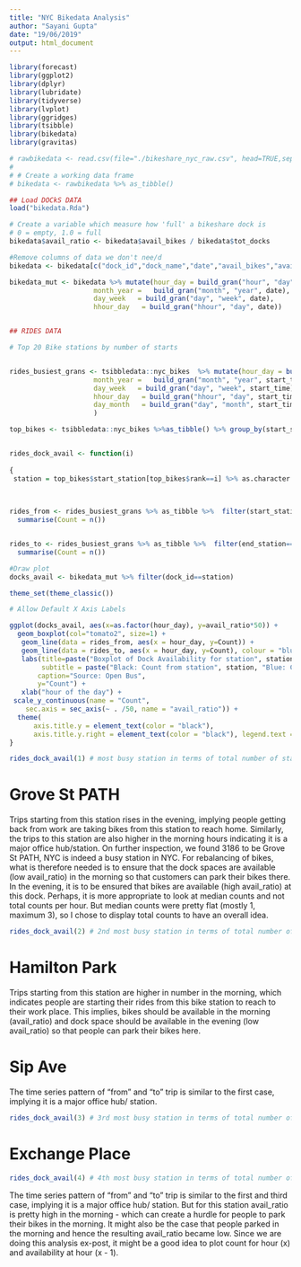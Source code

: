 ```yaml
---
title: "NYC Bikedata Analysis"
author: "Sayani Gupta"
date: "19/06/2019"
output: html_document
---
```


```r
library(forecast)
library(ggplot2)
library(dplyr)
library(lubridate)
library(tidyverse)
library(lvplot)
library(ggridges)
library(tsibble)
library(bikedata)
library(gravitas)
```


```r

# rawbikedata <- read.csv(file="./bikeshare_nyc_raw.csv", head=TRUE,sep="\t")
# 
# # Create a working data frame
# bikedata <- rawbikedata %>% as_tibble()

## Load DOCkS DATA
load("bikedata.Rda")

# Create a variable which measure how 'full' a bikeshare dock is
# 0 = empty, 1.0 = full
bikedata$avail_ratio <- bikedata$avail_bikes / bikedata$tot_docks

#Remove columns of data we don't nee/d
bikedata <- bikedata[c("dock_id","dock_name","date","avail_bikes","avail_docks", "tot_docks", "avail_ratio","X_lat", "X_long")]

bikedata_mut <- bikedata %>% mutate(hour_day = build_gran("hour", "day", date),
                     month_year =   build_gran("month", "year", date),
                     day_week   = build_gran("day", "week", date),
                     hhour_day   = build_gran("hhour", "day", date))


## RIDES DATA

# Top 20 Bike stations by number of starts


rides_busiest_grans <- tsibbledata::nyc_bikes  %>% mutate(hour_day = build_gran("hour", "day", start_time),
                     month_year =   build_gran("month", "year", start_time),
                     day_week   = build_gran("day", "week", start_time),
                     hhour_day   = build_gran("hhour", "day", start_time),
                     day_month   = build_gran("day", "month", start_time)
                     )

```

```r


top_bikes <- tsibbledata::nyc_bikes %>%as_tibble() %>% group_by(start_station) %>% summarise(count = n()) %>% arrange(-count) %>% mutate(rank = row_number())


rides_dock_avail <- function(i)
  
{
 station = top_bikes$start_station[top_bikes$rank==i] %>% as.character %>% as.numeric()

 
 
rides_from <- rides_busiest_grans %>% as_tibble %>%  filter(start_station==station) %>% group_by(hour_day) %>%
  summarise(Count = n())


rides_to <- rides_busiest_grans %>% as_tibble %>%  filter(end_station==station) %>% group_by(hour_day) %>%
  summarise(Count = n())

#Draw plot
docks_avail <- bikedata_mut %>% filter(dock_id==station)

theme_set(theme_classic())

# Allow Default X Axis Labels

ggplot(docks_avail, aes(x=as.factor(hour_day), y=avail_ratio*50)) +
  geom_boxplot(col="tomato2", size=1) + 
   geom_line(data = rides_from, aes(x = hour_day, y=Count)) +
   geom_line(data = rides_to, aes(x = hour_day, y=Count), colour = "blue") +
   labs(title=paste("Boxplot of Dock Availability for station", station), 
        subtitle = paste("Black: Count from station", station, "Blue: Count to station", station),
       caption="Source: Open Bus", 
       y="Count") + 
   xlab("hour of the day") + 
 scale_y_continuous(name = "Count", 
    sec.axis = sec_axis(~ . /50, name = "avail_ratio")) + 
  theme(
      axis.title.y = element_text(color = "black"),
      axis.title.y.right = element_text(color = "black"), legend.text =element_text( "grey(from), black(to)") ) 
}

```

```r
rides_dock_avail(1) # most busy station in terms of total number of start trips
```

# Grove St PATH

Trips starting from this station rises in the evening, implying people getting back from work are taking bikes from this station to reach home. Similarly, the trips to this station are also higher in the morning hours indicating it is a major office hub/station. On further inspection, we found 3186 to be Grove St PATH, NYC is indeed a busy station in NYC.
For rebalancing of bikes, what is therefore needed is to ensure that the dock spaces are available (low avail_ratio) in the morning so that customers can park their bikes there. In the evening, it is to be ensured that bikes are available (high avail_ratio) at this dock.
Perhaps, it is more appropriate to look at median counts and not total counts per hour. But median counts were pretty flat (mostly 1, maximum 3), so I chose to display total counts to have an overall idea.

```r

rides_dock_avail(2) # 2nd most busy station in terms of total number of start trips
```

# Hamilton Park

Trips starting from this station are higher in number in the morning, which indicates people are starting their rides from this bike station to reach to their work place. This implies, bikes should be available in the morning (avail_ratio) and dock space should be available in the evening (low avail_ratio) so that people can park their bikes here.

# Sip Ave

The time series pattern of "from" and "to" trip is similar to the first case, implying it is a major office hub/ station.

```r

rides_dock_avail(3) # 3rd most busy station in terms of total number of start trips
```


# Exchange Place

```r

rides_dock_avail(4) # 4th most busy station in terms of total number of start trips
```

The time series pattern of "from" and "to" trip is similar to the first and third case, implying it is a major office hub/ station. But for this station avail_ratio is pretty high in the morning - which can create a hurdle for people to park their bikes in the morning. It might also be the case that people parked in the morning and hence the resulting avail_ratio became low. Since we are doing this analysis ex-post, it might be a good idea to plot count for hour (x) and availability at hour (x - 1).





